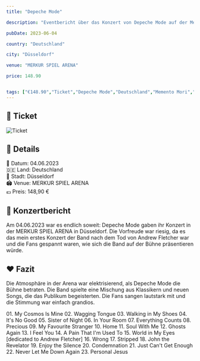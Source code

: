 ```yaml
---
title: "Depeche Mode"

description: "Eventbericht über das Konzert von Depeche Mode auf der Memento Mori Tour in der MERKUR SPIEL ARENA in Düsseldorf."

pubDate: 2023-06-04

country: "Deutschland"

city: "Düsseldorf"

venue: "MERKUR SPIEL ARENA"

price: 148.90


tags: ["€148.90","Ticket","Depeche Mode","Deutschland","Memento Mori","Konzert","ESPRIT Arena","Düsseldorf","2023","Live Nation"]
---
```



## 🎫 Ticket

![Ticket](../../../gallery/2023/06-04/2023-06-04_19-00-00.jpg)

## 📌 Details
📅 Datum: 04.06.2023  
🇩🇪 Land: Deutschland  
📍 Stadt: Düsseldorf  
🏟️ Venue: MERKUR SPIEL ARENA  
💶 Preis: 148,90 €  


## 🎤 Konzertbericht

Am 04.06.2023 war es endlich soweit: Depeche Mode gaben ihr Konzert in der MERKUR SPIEL ARENA in Düsseldorf. 
Die Vorfreude war riesig, da es das mein erstes Konzert der Band nach dem Tod von Andrew Fletcher war und die Fans gespannt waren, 
wie sich die Band auf der Bühne präsentieren würde.

## ❤️ Fazit

Die Atmosphäre in der Arena war elektrisierend, als Depeche Mode die Bühne betraten.
Die Band spielte eine Mischung aus Klassikern und neuen Songs, die das Publikum begeisterten.
Die Fans sangen lautstark mit und die Stimmung war einfach grandios.

<Card title="Setlist" icon="list-format">
01. My Cosmos Is Mine
02. Wagging Tongue
03. Walking in My Shoes
04. It's No Good
05. Sister of Night
06. In Your Room
07. Everything Counts
08. Precious
09. My Favourite Stranger
10. Home
11. Soul With Me
12. Ghosts Again
13. I Feel You
14. A Pain That I'm Used To
15. World in My Eyes [dedicated to Andrew Fletcher]
16. Wrong
17. Stripped
18. John the Revelator
19. Enjoy the Silence
20. Condemnation
21. Just Can't Get Enough
22. Never Let Me Down Again
23. Personal Jesus
</Card>
<LinkCard
    title="Mehr Informationen"
    href="https://fanieng.com/2023/06-04/2023-06-04-depeche-mode-duesseldorf-merkur-spiel-arena"
/>